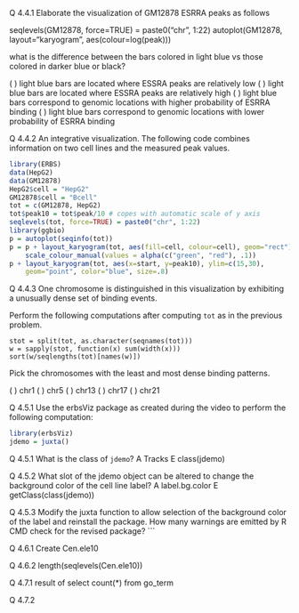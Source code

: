 
Q 4.4.1  Elaborate the visualization of GM12878 ESRRA peaks as follows

seqlevels(GM12878, force=TRUE) = paste0("chr", 1:22)
autoplot(GM12878, layout="karyogram", aes(colour=log(peak)))

what is the difference between the bars colored in light
blue vs those colored in darker blue or black?

( ) light blue bars are located where ESSRA peaks are relatively low
( ) light blue bars are located where ESSRA peaks are relatively high
( ) light blue bars correspond to genomic locations with higher probability of ESRRA binding
( ) light blue bars correspond to genomic locations with lower probability of ESRRA binding

Q 4.4.2 An integrative visualization.  The following code combines
information on two cell lines and the measured peak values.

```r
library(ERBS)
data(HepG2)
data(GM12878)
HepG2$cell = "HepG2"
GM12878$cell = "Bcell"
tot = c(GM12878, HepG2)
tot$peak10 = tot$peak/10 # copes with automatic scale of y axis
seqlevels(tot, force=TRUE) = paste0("chr", 1:22)
library(ggbio)
p = autoplot(seqinfo(tot))
p = p + layout_karyogram(tot, aes(fill=cell, colour=cell), geom="rect") + 
    scale_colour_manual(values = alpha(c("green", "red"), .1))
p + layout_karyogram(tot, aes(x=start, y=peak10), ylim=c(15,30), 
    geom="point", color="blue", size=.8)
```

Q 4.4.3 One chromosome is distinguished in this visualization by exhibiting a
unusually dense set of binding events.

Perform the following computations after computing `tot` as in the
previous problem.
```
stot = split(tot, as.character(seqnames(tot)))
w = sapply(stot, function(x) sum(width(x))) 
sort(w/seqlengths(tot)[names(w)])
```

Pick the chromosomes with the least and most dense binding patterns.

( ) chr1
( ) chr5
( ) chr13
( ) chr17
( ) chr21

Q 4.5.1  Use the erbsViz package as created
during the video to perform the following computation:

```r
library(erbsViz)
jdemo = juxta()
```

Q 4.5.1  What is the class of `jdemo`?
A Tracks
E class(jdemo)

Q 4.5.2  What slot of the jdemo object can be altered to change the
background color of the cell line label?
A label.bg.color
E getClass(class(jdemo))

Q 4.5.3  Modify the juxta function to allow selection of the
background color of the label and reinstall the package.
How many warnings are emitted by R CMD check for the revised package?
```

Q 4.6.1  Create Cen.ele10


Q 4.6.2  length(seqlevels(Cen.ele10))


Q 4.7.1 result of select count(*) from go_term

Q 4.7.2 
